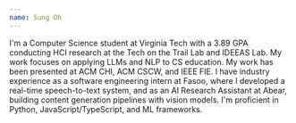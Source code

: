 ```yaml
---
name: Sung Oh
---
```


I'm a Computer Science student at Virginia Tech with a 3.89 GPA conducting HCI research at the Tech on the Trail Lab and IDEEAS Lab. My work focuses on applying LLMs and NLP to CS education. My work has been presented at ACM CHI, ACM CSCW, and IEEE FIE. I have industry experience as a software engineering intern at Fasoo, where I developed a real-time speech-to-text system, and as an AI Research Assistant at Abear, building content generation pipelines with vision models. I'm proficient in Python, JavaScript/TypeScript, and ML frameworks.
